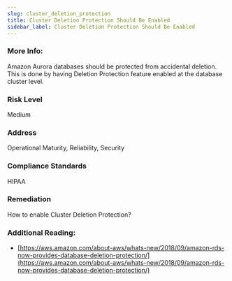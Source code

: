 ```yaml
---
slug: cluster_deletion_protection
title: Cluster Deletion Protection Should Be Enabled
sidebar_label: Cluster Deletion Protection Should Be Enabled
---
```


### More Info:

Amazon Aurora databases should be protected from accidental deletion. This is done by having Deletion Protection feature enabled at the database cluster level.

### Risk Level

Medium

### Address

Operational Maturity, Reliability, Security

### Compliance Standards

HIPAA

### Remediation

How to enable Cluster Deletion Protection?

### Additional Reading:

- [https://aws.amazon.com/about-aws/whats-new/2018/09/amazon-rds-now-provides-database-deletion-protection/](https://aws.amazon.com/about-aws/whats-new/2018/09/amazon-rds-now-provides-database-deletion-protection/) 

